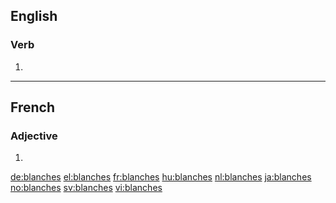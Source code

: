 ==English==

===Verb===
{{head|en}}

# {{en-third-person singular of|blanch}}
----
==French==

===Adjective===
{{head|fr|adjective form|g=f-p}}

# {{feminine plural of|blanc|lang=fr}}

[[de:blanches]]
[[el:blanches]]
[[fr:blanches]]
[[hu:blanches]]
[[nl:blanches]]
[[ja:blanches]]
[[no:blanches]]
[[sv:blanches]]
[[vi:blanches]]